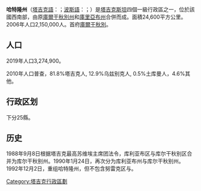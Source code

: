 {{Unreferenced|time=2020-02-01T02:15:53+00:00}}
{{Infobox settlement
| name                    = 哈特隆州
| native_name             = Вилояти Хатлон
| native_name_lang        = tg
| other_name              =
| settlement_type         = [[塔吉克斯坦行政區劃|州]]
| image_skyline           = 
| image_alt               = 
| image_caption           = 
| image_flag              = 
| flag_alt                = 
| image_seal              = 
| seal_alt                = 
| image_shield            = 
| shield_alt              = 
| etymology               = 
| nickname                = 
| image_map               = Khatlon Province in Tajikistan.svg
| map_alt                 = 
| map_caption             = 哈特隆州在塔吉克斯坦的位置
| coordinates             = 
| area_total_km2          = 24800
| area_rank               = 
| population_as_of        = 2019年
| population_footnotes    = 
| population_total        = 3,274,900
| population_density_km2  = auto
| subdivision_type        = 國家
| subdivision_name        = {{flag|Tajikistan}}
| subdivision_type1       = 首府
| subdivision_name1       = [[庫爾干秋別|庫爾干秋別]]
| subdivision_type2       = 
| subdivision_name2       = 
| iso_code                = TJ-KT
 | blank_name_sec1        = [[人類發展指數|HDI]] (2017)
 | blank_info_sec1        = 0.622<ref name="GlobalDataLab">{{Cite web|url=https://hdi.globaldatalab.org/areadata/shdi/|title=Sub-national HDI - Area Database - Global Data Lab|website=hdi.globaldatalab.org|language=en|access-date=2018-09-13|archive-date=2018-09-23|archive-url=https://web.archive.org/web/20180923120638/https://hdi.globaldatalab.org/areadata/shdi/|dead-url=no}}</ref><br/>{{color|#fc0|中等}} 
| website                 = <!-- {{URL|example.com}} -->
}}
'''哈特隆州'''（[[塔吉克語|塔吉克語]]：{{lang|tg|Хатлон}}；[[波斯語|波斯語]]：{{lang|fa|ختلان}}；{{lang-ru|'''Хатлонская область'''}}）是[[塔吉克斯坦|塔吉克斯坦]]四個一級行政區之一，位於該國西南部，由原[[庫爾干秋別|庫爾干秋別州]]和[[庫洛布|庫里亞布州]]合併而成。面積24,600平方公里。2006年人口2,150,000人。首府[[庫爾干秋別|庫爾干秋別]]。

==人口==
2019年人口3,274,900。

2010年人口普查，81.8%塔吉克人, 12.9%乌兹别克人, 0.5%土库曼人，4.6%其他。 
==行政区划==
下分25縣。
==历史==
1988年9月8日根据塔吉克最高苏维埃主席团法令，库利亚布区与库尔干秋别区合并为库尔干秋别州。1990年1月24日，再次分为库利亚布州与库尔干秋别州。1992年12月2日，重组哈特隆州，但不包含努雷克区与{{tsl|en|Yovon District|亚万区}}。
 
{{Tajikistan}}
{{Tajikistan-stub}}
[[Category:塔吉克行政區劃|Category:塔吉克行政區劃]]